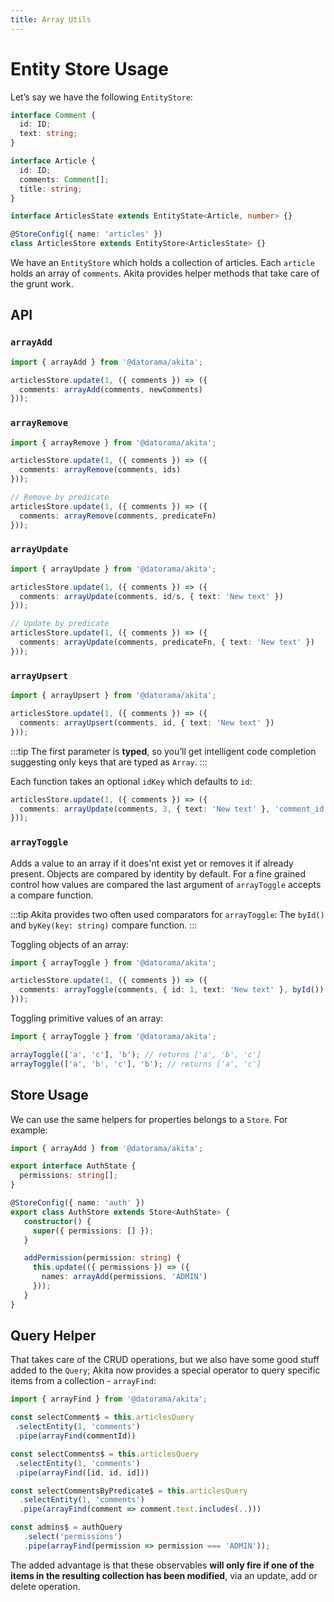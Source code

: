 ```yaml
---
title: Array Utils
---
```


# Entity Store Usage

Let’s say we have the following `EntityStore`:

```ts title="articles.store.ts"
interface Comment {
  id: ID;
  text: string;
}

interface Article {
  id: ID;
  comments: Comment[];
  title: string;
}

interface ArticlesState extends EntityState<Article, number> {}

@StoreConfig({ name: 'articles' })
class ArticlesStore extends EntityStore<ArticlesState> {}
```

We have an `EntityStore` which holds a collection of articles. Each `article` holds an array of `comments`. Akita provides helper methods that take care of the grunt work.

## API

### `arrayAdd`

```ts
import { arrayAdd } from '@datorama/akita';

articlesStore.update(1, ({ comments }) => ({
  comments: arrayAdd(comments, newComments)
}));
```

### `arrayRemove`

```ts
import { arrayRemove } from '@datorama/akita';

articlesStore.update(1, ({ comments }) => ({
  comments: arrayRemove(comments, ids)
}));

// Remove by predicate
articlesStore.update(1, ({ comments }) => ({
  comments: arrayRemove(comments, predicateFn)
}));
```

### `arrayUpdate`

```ts
import { arrayUpdate } from '@datorama/akita';

articlesStore.update(1, ({ comments }) => ({
  comments: arrayUpdate(comments, id/s, { text: 'New text' })
}));

// Update by predicate
articlesStore.update(1, ({ comments }) => ({
  comments: arrayUpdate(comments, predicateFn, { text: 'New text' })
}));
```

### `arrayUpsert`

```ts
import { arrayUpsert } from '@datorama/akita';

articlesStore.update(1, ({ comments }) => ({
  comments: arrayUpsert(comments, id, { text: 'New text' })
}));
```

:::tip
The first parameter is **typed**, so you’ll get intelligent code completion suggesting only keys that are typed as `Array`.
:::

Each function takes an optional `idKey` which defaults to `id`:

```ts
articlesStore.update(1, ({ comments }) => ({
  comments: arrayUpdate(comments, 3, { text: 'New text' }, 'comment_id')
}));
```

### `arrayToggle`

Adds a value to an array if it does'nt exist yet or removes it if already present. Objects are compared by identity by
default. For a fine grained control how values are compared the last argument of `arrayToggle` accepts a compare function.

:::tip
Akita provides two often used comparators for `arrayToggle`: The `byId()` and `byKey(key: string)` compare function.
:::

Toggling objects of an array:

```ts
import { arrayToggle } from '@datorama/akita';

articlesStore.update(1, ({ comments }) => ({
  comments: arrayToggle(comments, { id: 1, text: 'New text' }, byId())
}));
```

Toggling primitive values of an array:

```ts
import { arrayToggle } from '@datorama/akita';

arrayToggle(['a', 'c'], 'b'); // returns ['a', 'b', 'c']
arrayToggle(['a', 'b', 'c'], 'b'); // returns ['a', 'c']
```

## Store Usage
We can use the same helpers for properties belongs to a `Store`. For example:
```ts title="auth.store.ts"
import { arrayAdd } from '@datorama/akita';

export interface AuthState {
  permissions: string[];
}

@StoreConfig({ name: 'auth' })
export class AuthStore extends Store<AuthState> {
   constructor() {
     super({ permissions: [] });
   }

   addPermission(permission: string) {
     this.update(({ permissions }) => ({
       names: arrayAdd(permissions, 'ADMIN')
     }));
   }
}
```

## Query Helper
That takes care of the CRUD operations, but we also have some good stuff added to the `Query`; Akita now provides a special operator to query specific items from a collection - `arrayFind`:

```ts
import { arrayFind } from '@datorama/akita';

const selectComment$ = this.articlesQuery
 .selectEntity(1, 'comments')
 .pipe(arrayFind(commentId))

const selectComments$ = this.articlesQuery
 .selectEntity(1, 'comments')
 .pipe(arrayFind([id, id, id]))

const selectCommentsByPredicate$ = this.articlesQuery
  .selectEntity(1, 'comments')
  .pipe(arrayFind(comment => comment.text.includes(..)))

const admins$ = authQuery
   .select('permissions')
   .pipe(arrayFind(permission => permission === 'ADMIN'));
```


The added advantage is that these observables **will only fire if one of the items in the resulting collection has been modified**, via an update, add or delete operation.


